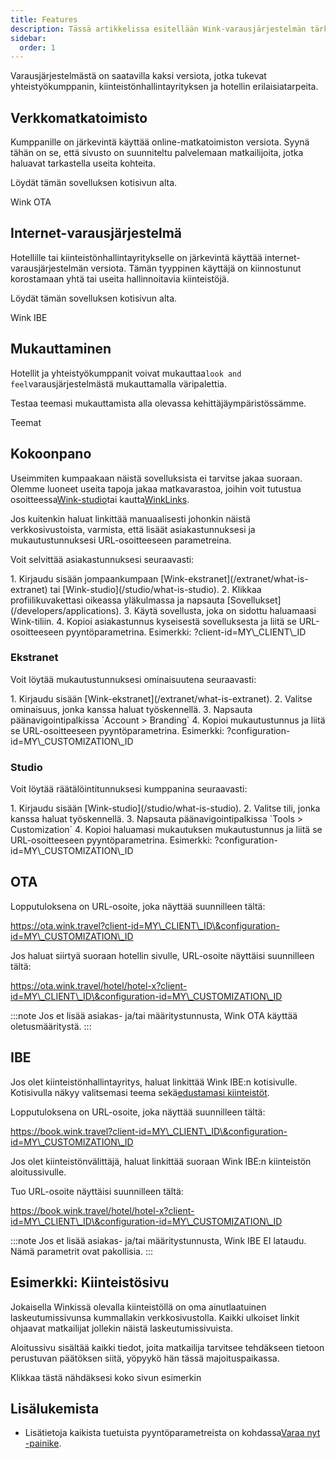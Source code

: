 ```yaml
---
title: Features
description: Tässä artikkelissa esitellään Wink-varausjärjestelmän tärkeimmät ominaisuudet.
sidebar:
  order: 1
---
```


Varausjärjestelmästä on saatavilla kaksi versiota, jotka tukevat yhteistyökumppanin, kiinteistönhallintayrityksen ja hotellin erilaisia ​​tarpeita.

## Verkkomatkatoimisto

Kumppanille on järkevintä käyttää online-matkatoimiston versiota. Syynä tähän on se, että sivusto on suunniteltu palvelemaan matkailijoita, jotka haluavat tarkastella useita kohteita.

Löydät tämän sovelluksen kotisivun alta.

<LinkButton href="https://ota.wink.travel/home" variant="secondary" icon="external" target="_blank">
  Wink OTA
</LinkButton>


## Internet-varausjärjestelmä

Hotellille tai kiinteistönhallintayritykselle on järkevintä käyttää internet-varausjärjestelmän versiota. Tämän tyyppinen käyttäjä on kiinnostunut korostamaan yhtä tai useita hallinnoitavia kiinteistöjä.

Löydät tämän sovelluksen kotisivun alta.

<LinkButton href="https://book.wink.travel/home?client-id=client-1∓configuration-id=d906a163-5cee-4198-a170-2bedf2407f5f" variant="secondary" icon="external" target="_blank">
  Wink IBE
</LinkButton>


## Mukauttaminen

Hotellit ja yhteistyökumppanit voivat mukauttaa`look and feel`varausjärjestelmästä mukauttamalla väripalettia.

Testaa teemasi mukauttamista alla olevassa kehittäjäympäristössämme.

<LinkButton href="https://docs.wink.travel/web-component" variant="secondary" icon="external" target="_blank">
  Teemat
</LinkButton>


## Kokoonpano

Useimmiten kumpaakaan näistä sovelluksista ei tarvitse jakaa suoraan. Olemme luoneet useita tapoja jakaa matkavarastoa, joihin voit tutustua osoitteessa[Wink-studio](/studio/what-is-studio)tai kautta[WinkLinks](/link-manager/wink-links).

Jos kuitenkin haluat linkittää manuaalisesti johonkin näistä verkkosivustoista, varmista, että lisäät asiakastunnuksesi ja mukautustunnuksesi URL-osoitteeseen parametreina.

Voit selvittää asiakastunnuksesi seuraavasti:

<Steps>
  1. Kirjaudu sisään jompaankumpaan [Wink-ekstranet](/extranet/what-is-extranet) tai [Wink-studio](/studio/what-is-studio).
  2. Klikkaa profiilikuvakettasi oikeassa yläkulmassa ja napsauta [Sovellukset](/developers/applications).
  3. Käytä sovellusta, joka on sidottu haluamaasi Wink-tiliin.
  4. Kopioi asiakastunnus kyseisestä sovelluksesta ja liitä se URL-osoitteeseen pyyntöparametrina. Esimerkki: ?client-id=MY\_CLIENT\_ID
</Steps>


### Ekstranet

Voit löytää mukautustunnuksesi ominaisuutena seuraavasti:

<Steps>
  1. Kirjaudu sisään [Wink-ekstranet](/extranet/what-is-extranet).
  2. Valitse ominaisuus, jonka kanssa haluat työskennellä.
  3. Napsauta päänavigointipalkissa `Account > Branding`
  4. Kopioi mukautustunnus ja liitä se URL-osoitteeseen pyyntöparametrina. Esimerkki: ?configuration-id=MY\_CUSTOMIZATION\_ID
</Steps>


### Studio

Voit löytää räätälöintitunnuksesi kumppanina seuraavasti:

<Steps>
  1. Kirjaudu sisään [Wink-studio](/studio/what-is-studio).
  2. Valitse tili, jonka kanssa haluat työskennellä.
  3. Napsauta päänavigointipalkissa `Tools > Customization`
  4. Kopioi haluamasi mukautuksen mukautustunnus ja liitä se URL-osoitteeseen pyyntöparametrina. Esimerkki: ?configuration-id=MY\_CUSTOMIZATION\_ID
</Steps>


## OTA

Lopputuloksena on URL-osoite, joka näyttää suunnilleen tältä:

https://ota.wink.travel?client-id=MY\_CLIENT\_ID\&configuration-id=MY\_CUSTOMIZATION\_ID

Jos haluat siirtyä suoraan hotellin sivulle, URL-osoite näyttäisi suunnilleen tältä:

https://ota.wink.travel/hotel/hotel-x?client-id=MY\_CLIENT\_ID\&configuration-id=MY\_CUSTOMIZATION\_ID

:::note
Jos et lisää asiakas- ja/tai määritystunnusta, Wink OTA käyttää oletusmääritystä.
:::

## IBE

Jos olet kiinteistönhallintayritys, haluat linkittää Wink IBE:n kotisivulle. Kotisivulla näkyy valitsemasi teema sekä[edustamasi kiinteistöt](/studio/agency-representation).

Lopputuloksena on URL-osoite, joka näyttää suunnilleen tältä:

https://book.wink.travel?client-id=MY\_CLIENT\_ID\&configuration-id=MY\_CUSTOMIZATION\_ID

Jos olet kiinteistönvälittäjä, haluat linkittää suoraan Wink IBE:n kiinteistön aloitussivulle.

Tuo URL-osoite näyttäisi suunnilleen tältä:

https://book.wink.travel/hotel/hotel-x?client-id=MY\_CLIENT\_ID\&configuration-id=MY\_CUSTOMIZATION\_ID

:::note
Jos et lisää asiakas- ja/tai määritystunnusta, Wink IBE EI lataudu. Nämä parametrit ovat pakollisia.
:::

## Esimerkki: Kiinteistösivu

Jokaisella Winkissä olevalla kiinteistöllä on oma ainutlaatuinen laskeutumissivunsa kummallakin verkkosivustolla. Kaikki ulkoiset linkit ohjaavat matkailijat jollekin näistä laskeutumissivuista.

Aloitussivu sisältää kaikki tiedot, joita matkailija tarvitsee tehdäkseen tietoon perustuvan päätöksen siitä, yöpyykö hän tässä majoituspaikassa.

<LinkButton href="https://res.cloudinary.com/traveliko/image/upload/v1725851770/academy/hotel-sensai.jpg" variant="secondary" icon="external" target="_blank">
  Klikkaa tästä nähdäksesi koko sivun esimerkin
</LinkButton>


## Lisälukemista

* Lisätietoja kaikista tuetuista pyyntöparametreista on kohdassa[Varaa nyt -painike](/guides/the-book-now-button).

